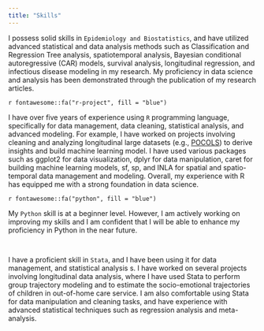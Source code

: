---
title: "Skills"
---
I possess solid skills in `Epidemiology and Biostatistics`, and have utilized advanced statistical and data analysis methods such as Classification and Regression Tree analysis, spatiotemporal analysis, Bayesian conditional autoregressive (CAR) models, survival analysis, longitudinal regression, and infectious disease modeling in my research. My proficiency in data science and analysis has been demonstrated through the publication of my research articles.

::: topbr
<p class="custom-subtitle">

`r fontawesome::fa("r-project", fill = "blue")`

</p>

<p class="custom-subtitle2">

I have over five years of experience using `R` programming language, specifically for data management, data cleaning, statistical analysis, and advanced modeling. For example, I have worked on projects involving cleaning and analyzing longitudinal large datasets (e.g., [POCOLS](https://www.facs.nsw.gov.au/resources/research/pathways-of-care)) to derive insights and build machine learning model. I have used various packages such as ggplot2 for data visualization, dplyr for data manipulation, caret for building machine learning models, sf, sp, and INLA for spatial and spatio-temporal data management and modeling. Overall, my experience with R has equipped me with a strong foundation in data science.

</p>

<p class="custom-subtitle">

`r fontawesome::fa("python", fill = "blue")`

</p>

<p class="custom-subtitle2">

My `Python` skill is at a beginner level. However, I am actively working on improving my skills and I am confident that I will be able to enhance my proficiency in Python in the near future.

</p>

<p class="custom-subtitle">

![](images/stata-fb.jpg){width="30" height="15"}

</p>

<p class="custom-subtitle2">

I have a proficient skill in `Stata`, and I have been using it for data management, and statistical analysis s. I have worked on several projects involving longitudinal data analysis, where I have used Stata to perform group trajectory modeling and to estimate the socio-emotional trajectories of children in out-of-home care service. I am also comfortable using Stata for data manipulation and cleaning tasks, and have experience with advanced statistical techniques such as regression analysis and meta-analysis.

</p>
:::
